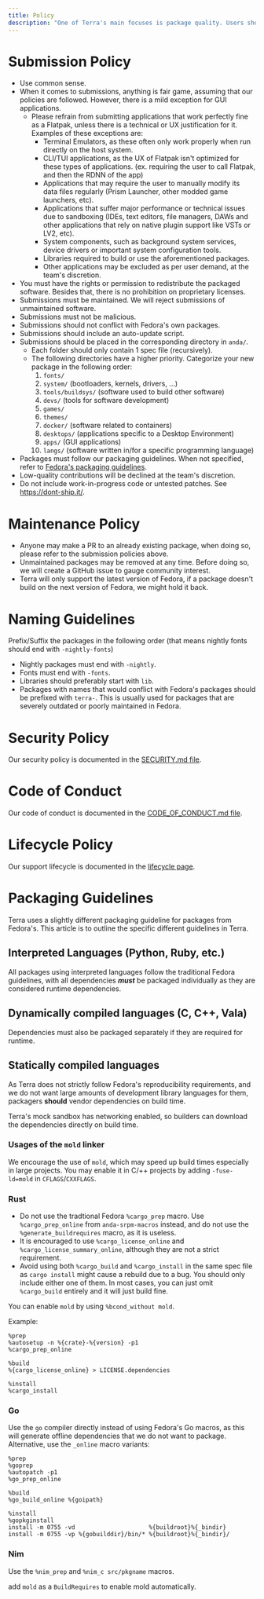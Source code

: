 ```yaml
---
title: Policy
description: "One of Terra's main focuses is package quality. Users should be able to install software from Terra in confidence. Our policies reflect that."
---
```


# Submission Policy

- Use common sense.
- When it comes to submissions, anything is fair game, assuming that our policies are followed. However, there is a mild exception for GUI applications.
  - Please refrain from submitting applications that work perfectly fine as a Flatpak, unless there is a technical or UX justification for it. Examples of these exceptions are:
    - Terminal Emulators, as these often only work properly when run directly on the host system.
    - CLI/TUI applications, as the UX of Flatpak isn't optimized for these types of applications. (ex. requiring the user to call Flatpak, and then the RDNN of the app)
    - Applications that may require the user to manually modify its data files regularly (Prism Launcher, other modded game launchers, etc).
    - Applications that suffer major performance or technical issues due to sandboxing (IDEs, text editors, file managers, DAWs and other applications that rely on native plugin support like VSTs or LV2, etc).
    - System components, such as background system services, device drivers or important system configuration tools.
    - Libraries required to build or use the aforementioned packages.
    - Other applications may be excluded as per user demand, at the team's discretion.
- You must have the rights or permission to redistribute the packaged software. Besides that, there is no prohibition on proprietary licenses.
- Submissions must be maintained. We will reject submissions of unmaintained software.
- Submissions must not be malicious.
- Submissions should not conflict with Fedora's own packages.
- Submissions should include an auto-update script.
- Submissions should be placed in the corresponding directory in `anda/`.
  - Each folder should only contain 1 spec file (recursively).
  - The following directories have a higher priority. Categorize your new package in the following order:
    1. `fonts/`
    2. `system/` (bootloaders, kernels, drivers, ...)
    3. `tools/buildsys/` (software used to build other software)
    4. `devs/` (tools for software development)
    5. `games/`
    6. `themes/`
    7. `docker/` (software related to containers)
    8. `desktops/` (applications specific to a Desktop Environment)
    9. `apps/` (GUI applications)
    10. `langs/` (software written in/for a specific programming language)
- Packages must follow our packaging guidelines. When not specified, refer to [Fedora's packaging guidelines](https://docs.fedoraproject.org/en-US/packaging-guidelines).
- Low-quality contributions will be declined at the team's discretion.
- Do not include work-in-progress code or untested patches. See https://dont-ship.it/.

# Maintenance Policy

- Anyone may make a PR to an already existing package, when doing so, please refer to the submission policies above.
- Unmaintained packages may be removed at any time. Before doing so, we will create a GitHub issue to gauge community interest.
- Terra will only support the latest version of Fedora, if a package doesn't build on the next version of Fedora, we might hold it back.

# Naming Guidelines

Prefix/Suffix the packages in the following order
(that means nightly fonts should end with `-nightly-fonts`)

- Nightly packages must end with `-nightly`.
- Fonts must end with `-fonts`.
- Libraries should preferably start with `lib`.
- Packages with names that would conflict with Fedora's packages should be prefixed with `terra-`. This is usually used for packages that are severely outdated or poorly maintained in Fedora.

# Security Policy

Our security policy is documented in the [SECURITY.md file](https://github.com/terrapkg/packages/blob/frawhide/SECURITY.md).

# Code of Conduct

Our code of conduct is documented in the [CODE_OF_CONDUCT.md file](https://github.com/terrapkg/packages/blob/frawhide/CODE_OF_CONDUCT.md).

# Lifecycle Policy

Our support lifecycle is documented in the [lifecycle page](/terra/lifecycle).

# Packaging Guidelines

Terra uses a slightly different packaging guideline for packages from Fedora's. This article is to outline the specific different guidelines in Terra.

## Interpreted Languages (Python, Ruby, etc.)

All packages using interpreted languages follow the traditional Fedora guidelines, with all dependencies **_must_** be packaged individually as they are considered runtime dependencies.

## Dynamically compiled languages (C, C++, Vala)

Dependencies must also be packaged separately if they are required for runtime.

## Statically compiled languages

As Terra does not strictly follow Fedora's reproducibility requirements, and we do not want large amounts of development library languages for them, packagers **should** vendor dependencies on build time.

Terra's mock sandbox has networking enabled, so builders can download the dependencies directly on build time.

### Usages of the `mold` linker

We encourage the use of `mold`, which may speed up build times especially in large projects. You may enable it in C/++ projects by adding `-fuse-ld=mold` in `CFLAGS`/`CXXFLAGS`.

### Rust

- Do not use the tradtional Fedora `%cargo_prep` macro. Use `%cargo_prep_online` from `anda-srpm-macros` instead, and do not use the `%generate_buildrequires` macro, as it is useless.
- It is encouraged to use `%cargo_license_online` and `%cargo_license_summary_online`, although they are not a strict requirement.
- Avoid using both `%cargo_build` and `%cargo_install` in the same spec file as `cargo install` might cause a rebuild due to a bug. You should only include either one of them. In most cases, you can just omit `%cargo_build` entirely and it will just build fine.

You can enable `mold` by using `%bcond_without mold`.

Example:
```
%prep
%autosetup -n %{crate}-%{version} -p1
%cargo_prep_online

%build
%{cargo_license_online} > LICENSE.dependencies

%install
%cargo_install
```

### Go

Use the `go` compiler directly instead of using Fedora's Go macros, as this will generate offline dependencies that we do not want to package.
Alternative, use the `_online` macro variants:
```
%prep
%goprep
%autopatch -p1
%go_prep_online

%build
%go_build_online %{goipath}

%install
%gopkginstall
install -m 0755 -vd                     %{buildroot}%{_bindir}
install -m 0755 -vp %{gobuilddir}/bin/* %{buildroot}%{_bindir}/
```

### Nim

Use the `%nim_prep` and `%nim_c src/pkgname` macros.

add `mold` as a `BuildRequires` to enable mold automatically.
